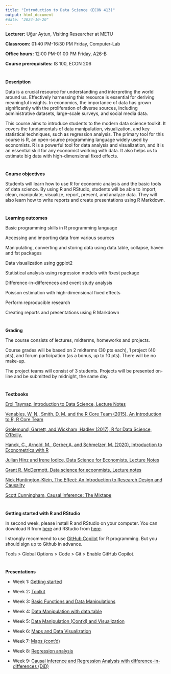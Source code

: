 ```yaml
---
title: "Introduction to Data Science (ECON 413)"
output: html_document
#date: "2024-10-20" 
---
```


**Lecturer:** U&#x11F;ur Aytun, Visiting Researcher at METU

**Classroom:**  01:40 PM-16:30 PM Friday, Computer-Lab

**Office hours:**  12:00 PM-01:00 PM Friday, A26-B

**Course prerequisites:** IS 100, ECON 206

#
#

**Description**

Data is a crucial resource for understanding and interpreting the world around us. Effectively harnessing this resource is essential for deriving meaningful insights. In economics, the importance of data has grown significantly with the proliferation of diverse sources, including administrative datasets, large-scale surveys, and social media data.

This course aims to introduce students to the modern data science toolkit. It covers the fundamentals of data manipulation, visualization, and key statistical techniques, such as regression analysis. The primary tool for this course is R, an open-source programming language widely used by economists. R is a powerful tool for data analysis and visualization, and it is an essential skill for any economist working with data. It also helps us to estimate big data with high-dimensional fixed effects.

#
#

**Course objectives**

Students will learn how to use R for economic analysis and the basic tools of data science. By using R and RStudio, students will be able to import, clean, manipulate, visualize, report, present, and analyze data. They will also learn how to write reports and create presentations using R Markdown.


#
#

**Learning outcomes**

Basic programming skills in R programming language

Accessing and importing data from various sources

Manipulating, converting and storing data using data.table, collapse, haven and fst packages

Data visualization using ggplot2

Statistical analysis using regression models with fixest package

Difference-in-differences and event study analysis

Poisson estimation with high-dimensional fixed effects

Perform reproducible research

Creating reports and presentations using R Markdown

#
#
**Grading**

The course consists of lectures, midterms, homeworks and projects.

Course grades will be based on 2 midterms (30 pts each), 1 project (40 pts), and forum participation (as a bonus, up to 10 pts). There will be no make-up.

 

The project teams will consist of 3 students. Projects will be presented on-line and be submitted by midnight, the same day.


#
#
**Textbooks**

[Erol Taymaz, Introduction to Data Science, Lecture Notes](https://users.metu.edu.tr/etaymaz/econ413.html)

[Venables, W. N., Smith, D. M. and the R Core Team (2015), An Introduction to R, R Core Team](https://cran.r-project.org/doc/manuals/r-release/R-intro.pdf)
    
[Grolemund, Garrett, and Wickham, Hadley (2017), R for Data Science, O’Reilly.](https://r4ds.had.co.nz/index.html)

[Hanck, C., Arnold, M., Gerber,A. and Schmelzer, M. (2020), Introduction to Econometrics with R](https://www.econometrics-with-r.org/)

[Julian Hinz and Irene Iodice, Data Science for Economists, Lecture Notes](https://datascience.julianhinz.com/)

[Grant R. McDermott, Data science for ecoonmists, Lecture notes](https://raw.githack.com/uo-ec607/lectures/master/01-intro/01-Intro.html#1)

[Nick Huntington-Klein, The Effect: An Introduction to Research Design and Causality](https://theeffectbook.net/index.html)

[Scott Cunningham, Causal Inference: The Mixtape](https://mixtape.scunning.com/)

#
#

**Getting started with R and RStudio**

In second week, please install R and RStudio on your computer. You can download R from [here](https://cran.r-project.org/) and RStudio from [here](https://www.rstudio.com/products/rstudio/download/).

I strongly recommend to use [GitHub Copilot](https://github.com/features/copilot) for R programming. But you should sign up to Github in advance. 

Tools > Global Options > Code > Git > Enable GitHub Copilot.


#
#
**Presentations**

- Week 1: [Getting started](dsci/week_1/week_1.html)

- Week 2: [Toolkit](dsci/week_2/week_2.html)

- Week 3: [Basic Functions and Data Manipulations](dsci/week_3/week_3.html)

- Week 4: [Data Manipulation with data.table](dsci/week_4/week_4.html)

- Week 5: [Data Manipulation (Cont'd) and Visualization](dsci/week_5/week_5.html)

- Week 6: [Maps and Data Visualization](dsci/week_6/week_6.html)

- Week 7: [Maps (cont'd)](dsci/week_7/week_7.html)

- Week 8: [Regression analysis](dsci/week_8/week_8.html)

- Week 9: [Causal inference and Regression Analysis with difference-in-differences (DiD)](dsci/week_9/week_9.html)

